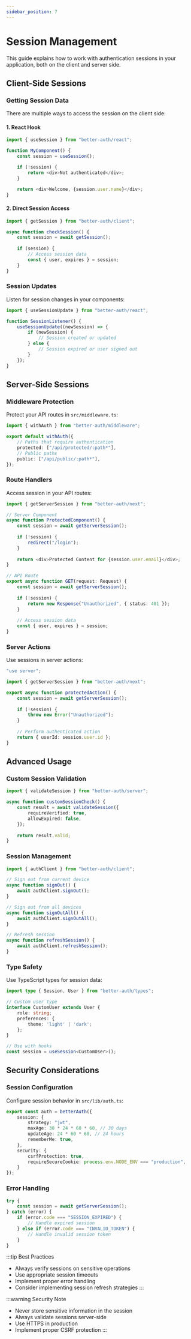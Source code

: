 ```yaml
---
sidebar_position: 7
---
```


# Session Management

This guide explains how to work with authentication sessions in your application, both on the client and server side.

## Client-Side Sessions

### Getting Session Data

There are multiple ways to access the session on the client side:

#### 1. React Hook

```typescript
import { useSession } from "better-auth/react";

function MyComponent() {
    const session = useSession();

    if (!session) {
        return <div>Not authenticated</div>;
    }

    return <div>Welcome, {session.user.name}</div>;
}
```

#### 2. Direct Session Access

```typescript
import { getSession } from "better-auth/client";

async function checkSession() {
    const session = await getSession();
    
    if (session) {
        // Access session data
        const { user, expires } = session;
    }
}
```

### Session Updates

Listen for session changes in your components:

```typescript
import { useSessionUpdate } from "better-auth/react";

function SessionListener() {
    useSessionUpdate((newSession) => {
        if (newSession) {
            // Session created or updated
        } else {
            // Session expired or user signed out
        }
    });
}
```

## Server-Side Sessions

### Middleware Protection

Protect your API routes in `src/middleware.ts`:

```typescript
import { withAuth } from "better-auth/middleware";

export default withAuth({
    // Paths that require authentication
    protected: ["/api/protected/:path*"],
    // Public paths
    public: ["/api/public/:path*"],
});
```

### Route Handlers

Access session in your API routes:

```typescript
import { getServerSession } from "better-auth/next";

// Server Component
async function ProtectedComponent() {
    const session = await getServerSession();
    
    if (!session) {
        redirect("/login");
    }
    
    return <div>Protected Content for {session.user.email}</div>;
}

// API Route
export async function GET(request: Request) {
    const session = await getServerSession();
    
    if (!session) {
        return new Response("Unauthorized", { status: 401 });
    }
    
    // Access session data
    const { user, expires } = session;
}
```

### Server Actions

Use sessions in server actions:

```typescript
"use server";

import { getServerSession } from "better-auth/next";

export async function protectedAction() {
    const session = await getServerSession();
    
    if (!session) {
        throw new Error("Unauthorized");
    }
    
    // Perform authenticated action
    return { userId: session.user.id };
}
```

## Advanced Usage

### Custom Session Validation

```typescript
import { validateSession } from "better-auth/server";

async function customSessionCheck() {
    const result = await validateSession({
        requireVerified: true,
        allowExpired: false,
    });
    
    return result.valid;
}
```

### Session Management

```typescript
import { authClient } from "better-auth/client";

// Sign out from current device
async function signOut() {
    await authClient.signOut();
}

// Sign out from all devices
async function signOutAll() {
    await authClient.signOutAll();
}

// Refresh session
async function refreshSession() {
    await authClient.refreshSession();
}
```

### Type Safety

Use TypeScript types for session data:

```typescript
import type { Session, User } from "better-auth/types";

// Custom user type
interface CustomUser extends User {
    role: string;
    preferences: {
        theme: 'light' | 'dark';
    };
}

// Use with hooks
const session = useSession<CustomUser>();
```

## Security Considerations

### Session Configuration

Configure session behavior in `src/lib/auth.ts`:

```typescript
export const auth = betterAuth({
    session: {
        strategy: "jwt",
        maxAge: 30 * 24 * 60 * 60, // 30 days
        updateAge: 24 * 60 * 60, // 24 hours
        rememberMe: true,
    },
    security: {
        csrfProtection: true,
        requireSecureCookie: process.env.NODE_ENV === "production",
    }
});
```

### Error Handling

```typescript
try {
    const session = await getServerSession();
} catch (error) {
    if (error.code === "SESSION_EXPIRED") {
        // Handle expired session
    } else if (error.code === "INVALID_TOKEN") {
        // Handle invalid session token
    }
}
```

:::tip Best Practices
- Always verify sessions on sensitive operations
- Use appropriate session timeouts
- Implement proper error handling
- Consider implementing session refresh strategies
:::

:::warning Security Note
- Never store sensitive information in the session
- Always validate sessions server-side
- Use HTTPS in production
- Implement proper CSRF protection
:::